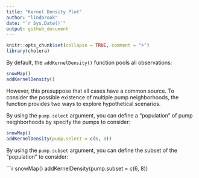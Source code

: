 ```yaml
---
title: "Kernel Density Plot"
author: "lindbrook"
date: "`r Sys.Date()`"
output: github_document
---
```


```r
knitr::opts_chunk$set(collapse = TRUE, comment = ">")
library(cholera)
```

By default, the `addKernelDensity()` function pools all observations:

```r
snowMap()
addKernelDensity()
```

However, this presuppose that all cases have a common source. To consider the possible existence of multiple pump neighborhoods, the function provides two ways to explore hypothetical scenarios.

By using the `pump.select` argument, you can define a "population" of pump neighborhoods by specify the pumps to consider:


```r
snowMap()
addKernelDensity(pump.select = c(6, 8))
```

By using the `pump.subset` argument, you can define the subset of the "population" to consider:


```r
snowMap()
addKernelDensity(pump.subset = c(6, 8))
